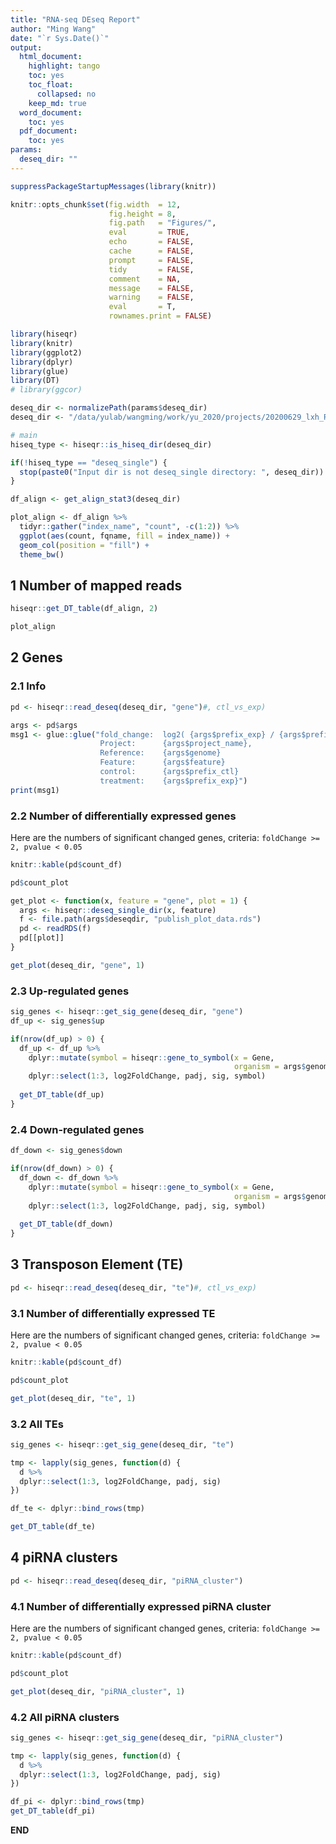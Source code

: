 ```yaml
---
title: "RNA-seq DEseq Report"
author: "Ming Wang"
date: "`r Sys.Date()`"
output:
  html_document:
    highlight: tango
    toc: yes
    toc_float:
      collapsed: no
    keep_md: true
  word_document:
    toc: yes
  pdf_document:
    toc: yes
params:
  deseq_dir: ""
---
```


```r
suppressPackageStartupMessages(library(knitr))

knitr::opts_chunk$set(fig.width  = 12, 
                      fig.height = 8, 
                      fig.path   = "Figures/",
                      eval       = TRUE,
                      echo       = FALSE,
                      cache      = FALSE,
                      prompt     = FALSE,
                      tidy       = FALSE,
                      comment    = NA,
                      message    = FALSE,
                      warning    = FALSE,
                      eval       = T,
                      rownames.print = FALSE)
```


```r
library(hiseqr)
library(knitr)
library(ggplot2)
library(dplyr)
library(glue)
library(DT)
# library(ggcor)
```


```r
deseq_dir <- normalizePath(params$deseq_dir)
deseq_dir <- "/data/yulab/wangming/work/yu_2020/projects/20200629_lxh_RNAseq/results/RNAseq_read1/RNAseq_nos_DaGal4XshWhite_6h.vs.RNAseq_nos_DaGal4XshPiwi1_6h/"

# main
hiseq_type <- hiseqr::is_hiseq_dir(deseq_dir)

if(!hiseq_type == "deseq_single") {
  stop(paste0("Input dir is not deseq_single directory: ", deseq_dir))
}
```

```r
df_align <- get_align_stat3(deseq_dir)

plot_align <- df_align %>%
  tidyr::gather("index_name", "count", -c(1:2)) %>%
  ggplot(aes(count, fqname, fill = index_name)) + 
  geom_col(position = "fill") +
  theme_bw()
```


## 1 Number of mapped reads

```r
hiseqr::get_DT_table(df_align, 2)
```


```r
plot_align
```


## 2 Genes

### 2.1 Info

```r
pd <- hiseqr::read_deseq(deseq_dir, "gene")#, ctl_vs_exp)
```

```r
args <- pd$args
msg1 <- glue::glue("fold_change:  log2( {args$prefix_exp} / {args$prefix_ctl} )
                    Project:      {args$project_name}, 
                    Reference:    {args$genome}
                    Feature:      {args$feature}
                    control:      {args$prefix_ctl}
                    treatment:    {args$prefix_exp}")
print(msg1)
```

### 2.2 Number of differentially expressed genes

Here are the numbers of significant changed genes, criteria: `foldChange >= 2, pvalue < 0.05`

```r
knitr::kable(pd$count_df)
```

```r
pd$count_plot
```

```r
get_plot <- function(x, feature = "gene", plot = 1) {
  args <- hiseqr::deseq_single_dir(x, feature)
  f <- file.path(args$deseqdir, "publish_plot_data.rds")
  pd <- readRDS(f)
  pd[[plot]]
}

get_plot(deseq_dir, "gene", 1)
```

### 2.3 Up-regulated genes

```r
sig_genes <- hiseqr::get_sig_gene(deseq_dir, "gene")
df_up <- sig_genes$up

if(nrow(df_up) > 0) {
  df_up <- df_up %>%
    dplyr::mutate(symbol = hiseqr::gene_to_symbol(x = Gene, 
                                                  organism = args$genome)) %>%
    dplyr::select(1:3, log2FoldChange, padj, sig, symbol) 
  
  get_DT_table(df_up)
}
```


### 2.4 Down-regulated genes

```r
df_down <- sig_genes$down

if(nrow(df_down) > 0) {
  df_down <- df_down %>%
    dplyr::mutate(symbol = hiseqr::gene_to_symbol(x = Gene, 
                                                  organism = args$genome)) %>%
    dplyr::select(1:3, log2FoldChange, padj, sig, symbol) 
  
  get_DT_table(df_down)
}
```


## 3 Transposon Element (TE)

```r
pd <- hiseqr::read_deseq(deseq_dir, "te")#, ctl_vs_exp)
```

### 3.1 Number of differentially expressed TE

Here are the numbers of significant changed genes, criteria: `foldChange >= 2, pvalue < 0.05`

```r
knitr::kable(pd$count_df)
```

```r
pd$count_plot
```

```r
get_plot(deseq_dir, "te", 1)
```

### 3.2 All TEs

```r
sig_genes <- hiseqr::get_sig_gene(deseq_dir, "te")

tmp <- lapply(sig_genes, function(d) {
  d %>%
  dplyr::select(1:3, log2FoldChange, padj, sig) 
})

df_te <- dplyr::bind_rows(tmp)

get_DT_table(df_te)
```


## 4 piRNA clusters

```r
pd <- hiseqr::read_deseq(deseq_dir, "piRNA_cluster")
```

### 4.1 Number of differentially expressed piRNA cluster

Here are the numbers of significant changed genes, criteria: `foldChange >= 2, pvalue < 0.05`

```r
knitr::kable(pd$count_df)
```

```r
pd$count_plot
```

```r
get_plot(deseq_dir, "piRNA_cluster", 1)
```

### 4.2 All piRNA clusters

```r
sig_genes <- hiseqr::get_sig_gene(deseq_dir, "piRNA_cluster")

tmp <- lapply(sig_genes, function(d) {
  d %>%
  dplyr::select(1:3, log2FoldChange, padj, sig) 
})

df_pi <- dplyr::bind_rows(tmp)
get_DT_table(df_pi)
```



**END**



